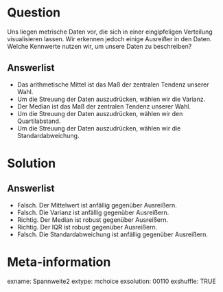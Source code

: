 
Question
======== 

Uns liegen metrische Daten vor, die sich in einer eingipfeligen Verteilung visualisieren lassen. Wir erkennen jedoch einige Ausreißer in den Daten. Welche Kennwerte nutzen wir, um unsere Daten zu beschreiben? 


Answerlist
----------

* Das arithmetische Mittel ist das Maß der zentralen Tendenz unserer Wahl.
* Um die Streuung der Daten auszudrücken, wählen wir die Varianz.
* Der Median ist das Maß der zentralen Tendenz unserer Wahl.
* Um die Streuung der Daten auszudrücken, wählen wir den Quartilabstand.
* Um die Streuung der Daten auszudrücken, wählen wir die Standardabweichung.

Solution
========

Answerlist
----------

* Falsch. Der Mittelwert ist anfällig gegenüber Ausreißern.
* Falsch. Die Varianz ist anfällig gegenüber Ausreißern.
* Richtig. Der Median ist robust gegenüber Ausreißern. 
* Richtig. Der IQR ist robust gegenüber Ausreißern.
* Falsch. Die Standardabweichung ist anfällig gegenüber Ausreißern.

Meta-information
================
exname: Spannweite2
extype: mchoice 
exsolution: 00110
exshuffle: TRUE


